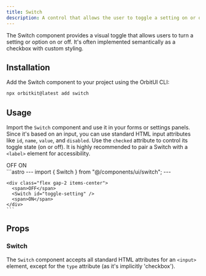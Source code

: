 ```yaml
---
title: Switch
description: A control that allows the user to toggle a setting on or off.
---
```



The Switch component provides a visual toggle that allows users to turn a setting or option on or off. It's often implemented semantically as a checkbox with custom styling.

## Installation

Add the Switch component to your project using the OrbitUI CLI:

```bash
npx orbitkit@latest add switch
```

## Usage

Import the `Switch` component and use it in your forms or settings panels. Since it's based on an input, you can use standard HTML input attributes like `id`, `name`, `value`, and `disabled`. Use the `checked` attribute to control its toggle state (on or off). It is highly recommended to pair a Switch with a `<label>` element for accessibility.

<Tabs>
  <TabItem label="Preview">
    <PreviewCard>
      <div class="flex gap-2 items-center">
        <span>OFF</span>
        <Switch id="toggle-setting" />
        <span>ON</span>
      </div>
    </PreviewCard>
  </TabItem>
  <TabItem label="Code">
    ```astro
    ---
    import { Switch } from "@/components/ui/switch";
    ---

    <div class="flex gap-2 items-center">
      <span>OFF</span>
      <Switch id="toggle-setting" />
      <span>ON</span>
    </div>
    ```
  </TabItem>
</Tabs>

## Props

### Switch

The `Switch` component accepts all standard HTML attributes for an `<input>` element, except for the `type` attribute (as it's implicitly 'checkbox').
